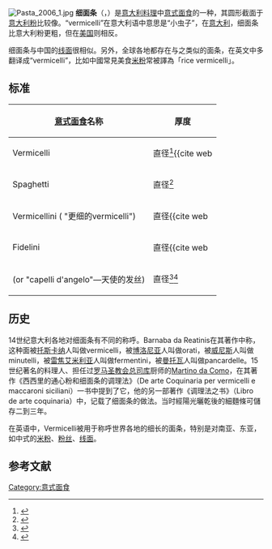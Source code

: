 {{noteTA
|T=zh-hans:细面条 (意大利);zh-tw: 細麵條 (義大利);zh-hk:幼意粉;
|1=zh-hans:面; zh-hant:麵;
|2=zh-hans:意大利面;zh-tw:義大利直麵;zh-hk:意大利粉;
|3=zh-hans:意式;zh-tw:義式;zh-hk:意式;
|4=zh-hans:线面; zh-hant:麵線;
|5=zh-hans:细面条;zh-tw: 細麵條;zh-hk:幼意粉;
}}
[[File:Pasta_2006_1.jpg|thumb]]
'''细面条'''（{{lang-it|vermicelli}}，{{IPA-it|vermiˈtʃɛlli|lang}}）是[[意大利料理|意大利料理]]中[[意式面食|意式面食]]的一种，其圆形截面于[[意大利粉|意大利粉]]比较像。“vermicelli”在意大利语中意思是“小虫子”，在[[意大利|意大利]]，细面条比意大利粉更粗，但在[[美国|美国]]则相反。

细面条与中国的[[线面|线面]]很相似。另外，全球各地都存在与之类似的面条，在英文中多翻译成“vermicelli”，比如中國常見美食[[米粉|米粉]]常被譯為「rice vermicelli」。

==标准==
{| class="wikitable sortable"
|-
! [[意式面食|意式面食]]名称 !! 厚度
|-
| Vermicelli ||直径{{convert|2.08| and |2.30|mm|in}}<ref>{{cite web|title=Vermicelli Barilla|url=http://it.barilla.com/content/prodottobarilla/vermicelli|accessdate=3 August 2011|archive-date=2013-04-25|archive-url=https://web.archive.org/web/20130425041428/http://it.barilla.com/content/prodottobarilla/vermicelli|dead-url=no}}</ref><ref>{{cite web
|title=Vermicelli DeCecco
|url=http://www.dececco.it/IT/Pasta-di-Semola/Linea-Base/Formati-Lunghi/vermicelli-170/?Prodotto=13
|accessdate=3 August 2011
|archive-date=2015-10-01
|archive-url=https://web.archive.org/web/20151001104043/http://www.dececco.it/IT/Pasta-di-semola/Linea-Base/Formati-Lunghi/vermicelli-170/?Prodotto=13
|dead-url=no
}}</ref>
|-
| Spaghetti ||直径{{convert|1.92| and |2.00|mm|in}}<ref>{{cite web|title=Spaghetti|url=http://www.dececco.it/EN/Semolina-Pasta/Traditional-range/Long-Shapes/spaghetti-12/?Prodotto=7|accessdate=15 September 2011|archive-url=https://web.archive.org/web/20150708004936/http://www.dececco.it/EN/Semolina-Pasta/Traditional-range/Long-Shapes/spaghetti-12/?Prodotto=7|archive-date=2015-07-08|dead-url=yes}}</ref>
|-
| Vermicellini ({{IPAc-en|ˌ|v|ɜːr|m|ᵻ|tʃ|ɛ|ˈ|l|iː|n|i}} "更细的vermicelli")||直径{{convert|1.75| and |1.80|mm|in}}<ref>{{cite web
|title=Vermicellini DeCecco
|url=http://www.dececco.it/IT/Pasta-di-Semola/Linea-Base/Formati-Lunghi/vermicellini-169/?Prodotto=12
|accessdate=3 August 2011
|archive-date=2015-10-01
|archive-url=https://web.archive.org/web/20151001104024/http://www.dececco.it/IT/Pasta-di-semola/Linea-Base/Formati-Lunghi/vermicellini-169/?Prodotto=12
|dead-url=no
}}</ref>
|-
| Fidelini ||直径{{convert|1.37| and |1.47|mm|in}}<ref>{{cite web
|title=Fidelini DeCecco USA
|url=http://www.dececcousa.com/Pasta/Long-Shapes/Fedelini-10/?Product=40
|accessdate=3 August 2011
|archive-date=2015-09-05
|archive-url=https://web.archive.org/web/20150905115107/http://www.dececcousa.com/Pasta/Long-Shapes/Fedelini-10/?Product=40
|dead-url=no
}}</ref>
|-
| {{tsl|en|Capellini}} (or "capelli d'angelo"—天使的发丝) ||直径{{convert|0.8| and |0.9|mm|in}}<ref>{{cite web|title=Capellini DeCecco USA|url=http://www.dececcousa.com/Pasta/Long-Shapes/Capellini-9/?Product=33|accessdate=3 August 2011|archive-date=2013-06-16|archive-url=https://web.archive.org/web/20130616002240/http://www.dececcousa.com/Pasta/Long-Shapes/Capellini-9/?Product=33|dead-url=no}}</ref><ref>{{cite web|title=Capellini Barilla USA|url=http://www.barillaus.com/Products/1/angel-hair.aspx|accessdate=3 August 2011|archive-date=2012-02-20|archive-url=https://web.archive.org/web/20120220144634/http://www.barillaus.com/Products/1/angel-hair.aspx|dead-url=no}}</ref>
|}

==历史==
14世纪意大利各地对细面条有不同的称呼。Barnaba da Reatinis在其著作中称，这种面被[[托斯卡纳|托斯卡纳]]人叫做vermicelli，被[[博洛尼亚|博洛尼亚]]人叫做orati，被[[威尼斯|威尼斯]]人叫做minutelli，被[[雷焦艾米利亚|雷焦艾米利亚]]人叫做fermentini，被[[曼托瓦|曼托瓦]]人叫做pancardelle。15世纪著名的料理人、担任过[[罗马圣教会总司库|罗马圣教会总司库]]厨师的[[Martino_da_Como|Martino da Como]]，在其著作《西西里的通心粉和细面条的调理法》（De arte Coquinaria per vermicelli e maccaroni siciliani）一书中提到了它，他的另一部著作《调理法之书》（Libro de arte coquinaria）中，记载了细面条的做法。当时經陽光曬乾後的細麵條可儲存二到三年。

在英语中，Vermicelli被用于称呼世界各地的细长的面条，特别是对南亚、东亚，如中式的[[米粉|米粉]]、[[粉丝|粉丝]]、[[线面|线面]]。

==参考文献==
{{reflist}}

{{意式面食}}

[[Category:意式面食|Category:意式面食]]